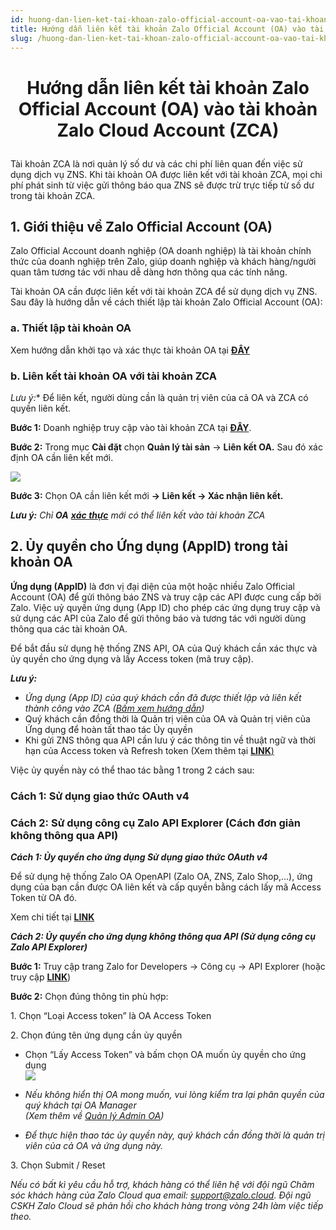 ```yaml
---
id: huong-dan-lien-ket-tai-khoan-zalo-official-account-oa-vao-tai-khoan-zalo-cloud-account-zca
title: Hướng dẫn liên kết tài khoản Zalo Official Account (OA) vào tài khoản Zalo Cloud Account (ZCA)
slug: /huong-dan-lien-ket-tai-khoan-zalo-official-account-oa-vao-tai-khoan-zalo-cloud-account-zca
---
```


# <p align="center">Hướng dẫn liên kết tài khoản Zalo Official Account (OA) vào tài khoản Zalo Cloud Account (ZCA)</p>

Tài khoản ZCA là nơi quản lý số dư và các chi phí liên quan đến việc sử dụng dịch vụ ZNS. Khi tài khoản OA được liên kết với tài khoản ZCA, mọi chi phí phát sinh từ việc gửi thông báo qua ZNS sẽ được trừ trực tiếp từ số dư trong tài khoản ZCA.

## 1. Giới thiệu về Zalo Official Account (OA) [](https://zalo.cloud/zns/guidelines/create-oa#gi%E1%BB%9Bi-thi%E1%BB%87u-t%C3%A0i-kho%E1%BA%A3n-zalo-official-account-oa) 

Zalo Official Account doanh nghiệp (OA doanh nghiệp) là tài khoản chính thức của doanh nghiệp trên Zalo, giúp doanh nghiệp và khách hàng/người quan tâm tương tác với nhau dễ dàng hơn thông qua các tính năng.

Tài khoản OA cần được liên kết với tài khoản ZCA để sử dụng dịch vụ ZNS. Sau đây là hướng dẫn về cách thiết lập tài khoản Zalo Official Account (OA):

### a. Thiết lập tài khoản OA

Xem hướng dẫn khởi tạo và xác thực tài khoản OA tại [**ĐÂY**](https://oa.zalo.me/home/documents/guides/khoi-tao-zalo-official-account_61)


### b. Liên kết tài khoản OA với tài khoản ZCA

*Lưu ý:** Để liên kết, người dùng cần là quản trị viên của cả OA và ZCA có quyền liên kết.

**Bước 1:** Doanh nghiệp truy cập vào tài khoản ZCA tại [**ĐÂY**](https://account.zalo.cloud/QBU7GBG7N6WDDJAA8/spending/overview).


**Bước 2:** Trong mục **Cài đặt** chọn **Quản lý tài sản** → **Liên kết OA.** Sau đó xác định OA cần liên kết mới.

<p style={{ textAlign: "center" }}>
  <img src="https://stc-oa.zdn.vn/uploads/a2daac7d6f7a1170f6bd70fdc37c9b9f.png" />
</p>


**Bước 3:** Chọn OA cần liên kết mới **→ Liên kết → Xác nhận liên kết.**

_**Lưu ý:**_ _Chỉ_ _**OA**_ [_**xác thực**_](https://oa.zalo.me/home/resources/guides/huong-dan-xac-thuc-tai-khoan-official-account-cho-doanh-nghiep_70) _mới có thể liên kết vào tài khoản ZCA_


## 2. Ủy quyền cho Ứng dụng (AppID) trong tài khoản OA

**Ứng dụng (AppID)** là đơn vị đại diện của một hoặc nhiều Zalo Official Account (OA) để gửi thông báo ZNS và truy cập các API được cung cấp bởi Zalo. Việc uỷ quyền ứng dụng (App ID) cho phép các ứng dụng truy cập và sử dụng các API của Zalo để gửi thông báo và tương tác với người dùng thông qua các tài khoản OA.

Để bắt đầu sử dụng hệ thống ZNS API, OA của Quý khách cần xác thực và ủy quyền cho ứng dụng và lấy Access token (mã truy cập).

_**Lưu ý:**_

- _Ứng dụng (App ID) của quý khách cần đã được thiết lập và liên kết thành công vào ZCA (_[_Bấm xem hướng dẫn_](https://zalo.cloud/zns/guidelines/appid-link)_)_
- Quý khách cần đồng thời là Quản trị viên của OA và Quản trị viên của Ứng dụng để hoàn tất thao tác Ủy quyền
- Khi gửi ZNS thông qua API cần lưu ý các thông tin về thuật ngữ và thời hạn của Access token và Refresh token (Xem thêm tại [**LINK**)](https://developers.zalo.me/docs/official-account/bat-dau/xac-thuc-va-uy-quyen-cho-ung-dung-new)

Việc ủy quyền này có thể thao tác bằng 1 trong 2 cách sau:

### Cách 1: Sử dụng giao thức OAuth v4

### Cách 2: Sử dụng công cụ Zalo API Explorer (Cách đơn giản không thông qua API)

_**Cách 1: Ủy quyền cho ứng dụng Sử dụng giao thức OAuth v4**_

Để sử dụng hệ thống Zalo OA OpenAPI (Zalo OA, ZNS, Zalo Shop,...), ứng dụng của bạn cần được OA liên kết và cấp quyền bằng cách lấy mã Access Token từ OA đó.

Xem chi tiết tại [**LINK**](https://developers.zalo.me/docs/official-account/bat-dau/xac-thuc-va-uy-quyen-cho-ung-dung-new)

_**Cách 2: Ủy quyền cho ứng dụng không thông qua API (Sử dụng công cụ Zalo API Explorer)**_

**Bước 1:** Truy cập trang Zalo for Developers → Công cụ → API Explorer (hoặc truy cập [**LINK**](https://developers.zalo.me/tools/explorer/))

**Bước 2:** Chọn đúng thông tin phù hợp:

1\. Chọn “Loại Access token” là OA Access Token

2\. Chọn đúng tên ứng dụng cần ủy quyền

- Chọn “Lấy Access Token” và bấm chọn OA muốn ủy quyền cho ứng dụng   
  ![](https://stc-oa.zdn.vn/uploads/3caa6609cc62fb2234ff67a8cc8e6424.png)

- *Nếu không hiển thị OA mong muốn, vui lòng kiểm tra lại phân quyền của quý khách tại OA Manager*    
  _(Xem thêm về_ [_Quản lý Admin OA_](https://oa.zalo.me/home/documents/guides/quan-ly-admin-oa_83)_)_

- _Để thực hiện thao tác ủy quyền này, quý khách cần đồng thời là quản trị viên của cả OA và ứng dụng này._

3\. Chọn Submit / Reset

_Nếu có bất kì yêu cầu hỗ trợ, khách hàng có thể liên hệ với đội ngũ Chăm sóc khách hàng của Zalo Cloud qua email:_ [_support@zalo.cloud_](mailto:support@zalo.cloud)_. Đội ngũ CSKH Zalo Cloud sẽ phản hồi cho khách hàng trong vòng 24h làm việc tiếp theo._
